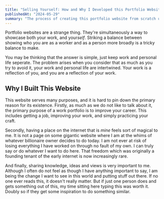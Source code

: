 ```yaml
---
title: "Selling Yourself: How and Why I Developed this Portfolio Website"
publishedAt: "2024-05-29"
summary: "The process of creating this portfolio website from scratch using modern web development tools and techniques."
---
```


Portfolio websites are a strange thing. They're simultaneously a way to showcase both your work, and your*self*. Striking a balance between showing who you are as a worker and as a person more broadly is a tricky balance to make.

You may be thinking that the answer is simple, just keep work and personal life seperate. The problem arises when you consider that as much as you try to avoid it, your work and personal life are intertwined. Your work is a reflection of you, and you are a reflection of your work.

## Why I Built This Website

This website serves many purposes, and it is hard to pin down the primary reason for its existence. Firstly, as much as we do not like to talk about it, the primary purpose of a work portfolio is to improve your career. This includes getting a job, improving your work, and simply practicing your craft.

Secondly, having a place on the internet that is *mine* feels sort of magical to me. It is not a page on some gigantic website where I am at the whims of whatever billionaire owner decides to do today. I am not ever at risk of losing everything I have worked on through no fault of my own. I can truly say or do whatever I want to do here. That freedom which was originally a founding tenant of the early internet is now increasingly rare.

And finally, sharing knowledge, ideas and views is very important to me. Although I often do not feel as though I have anything important to say, I am being the change I want to see in this world and putting stuff out there. If no one ever reads this, it doesn't really matter. But if just one person does and gets something out of this, my time sitting here typing this was worth it. Doubly so if they get some inspiration to do something similar.
